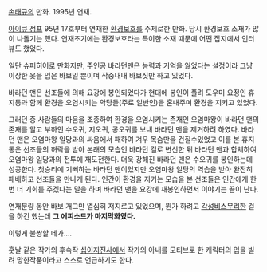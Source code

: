 [[손태규]]의 만화. 1995년 연재.

[[아이큐 점프]] 95년 17호부터 연재한 [[환경보호]]를 주제로한 만화. 당시 환경보호 소재가 많이 나돌기는 했다. 연재초기에는 환경보호라는 특이한 소재 때문에 어떤 잡지에서 인터뷰도 했었다. 

일단 슈퍼히어로 만화지만, 주인공 바라던맨은 능력과 기억을 잃었다는 설정이라 그냥 이상한 옷을 입은 바보일 뿐이며 작중내내 바보짓만 하고 있었다.

바라던 맨은 선조들에 의해 요강에 봉인되었다가 현대에 봉인이 풀려 도우미 요정인 휴지통과 함께 환경을 오염시키는 악당들(주로 일반인)을 혼내주며 환경을 지키고 있었다. 

그러던 중 사람들의 마음을 조종하여 환경을 오염시키는 존재인 오염마왕이 바라던 맨의 존재를 알고 부하인 수오귀, 지오귀, 공오귀를 보내 바라던 맨을 제거하려 하였다. 바라던 맨은 오염마왕 일당과의 싸움에서 패하여 겨우 목숨만을 건질수있었고 이를 본 휴지통은 선조들의 허락을 받아 본래의 모습인 바라던 걸로 변신한 뒤 바라던 맨과 합체하여 오염마왕 일당과의 전투에 재도전한다.
더욱 강해진 바라던 맨은 수오귀를 봉인하는데 성공한다. 첫승리에 기뻐하는 바라던 맨이었지만 오염마왕 일당의 역습을 받아 완전히 패배하고 선조들을 만나게 된다.
인간이 환경을 지키는 모습을 본 선조들은 인간에게 한번 더 기회를 주겠다는 말을 하며 바라던 맨을 요강에 재봉인하면서 이야기는 끝이 난다.

연재분량 동안 바보 개그만 열심히 저지르고 있었으며, 뭔가 하려고 [[각성]]비스무리한 걸을 하긴 했는데 '''그 에피소드가 마지막화였다.'''

이렇게 불쌍할 데가....

훗날 같은 작가의 후속작 [[십이지전사]]에서 작가의 아내를 모티브로 한 캐릭터의 입을 빌려 망한작품이라고 스스로 언급하기도 한다.

